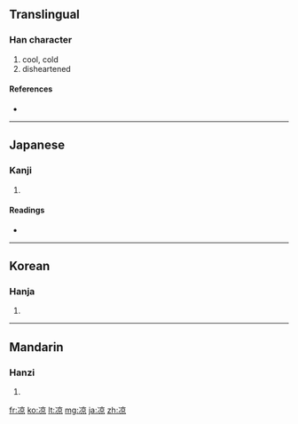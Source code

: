 {{also|涼}}
==Translingual==

===Han character===
{{Han char|rn=15|rad=冫|as=08|sn=10|four=|canj=戈一卜口火 (IMYRF)}}

# cool, cold
# disheartened

====References====
* {{Han ref|kx=0132.410|dkj=01665|dj=0296.290|hdz=10299.090|uh=51C9|ud=20937}}

----

==Japanese==

===Kanji===
{{ja-kanji|grade=|rs=冫08}}

# {{defn|Japanese|sort=冫08}}

====Readings====
* {{ja-readings|on=[[りょう]] (ryō)|kun=[[すずしい]] (suzushii)}}

----

==Korean==

===Hanja===
{{ko-hanja|hangeul=량|rv=ryang|mr=ryang}}

# {{defn|Korean|sort=冫08}}

----

==Mandarin==

===Hanzi===
{{cmn-hanzi|tra=涼|pin=[[liáng]] ([[liang2]])|wg=liang<sup>2</sup>}}

# {{defn|Mandarin|sort=冫08}}

[[fr:凉]]
[[ko:凉]]
[[lt:凉]]
[[mg:凉]]
[[ja:凉]]
[[zh:凉]]